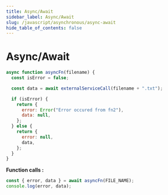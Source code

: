 ```yaml
---
title: Async/Await
sidebar_label: Async/Await
slug: /javascript/asynchronous/async-await
hide_table_of_contents: false
---
```


# Async/Await

```js showLineNumbers
async function asyncFn(filename) {
  const isError = false;

  const data = await externalServiceCall(filename + ".txt");

  if (isError) {
    return {
      error: Error("Error occured from fn2"),
      data: null,
    };
  } else {
    return {
      error: null,
      data,
    };
  }
}
```

**Function calls :**

```js showLineNumbers
const { error, data } = await asyncFn(FILE_NAME);
console.log(error, data);
```
